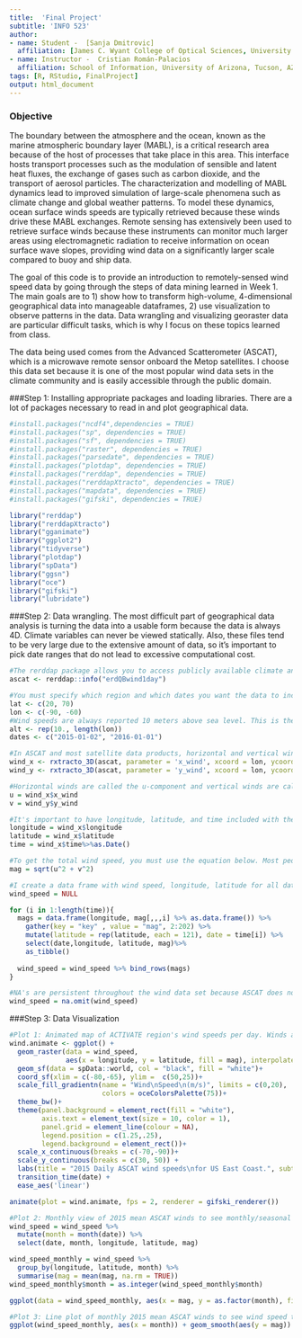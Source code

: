 ```yaml
---
title:  'Final Project'
subtitle: 'INFO 523'
author:
- name: Student -  [Sanja Dmitrovic]
  affiliation: [James C. Wyant College of Optical Sciences, University of Arizona, Tucson, AZ]
- name: Instructor -  Cristian Román-Palacios
  affiliation: School of Information, University of Arizona, Tucson, AZ
tags: [R, RStudio, FinalProject]
output: html_document
---
```


### Objective
The boundary between the atmosphere and the ocean, known as the marine atmospheric boundary layer (MABL), is a critical research area because of the host of processes that take place in this area. This interface hosts transport processes such as the modulation of sensible and latent heat fluxes, the exchange of gases such as carbon dioxide, and the transport of aerosol particles. The characterization and modelling of MABL dynamics lead to improved simulation of large-scale phenomena such as climate change and global weather patterns. To model these dynamics, ocean surface winds speeds are typically retrieved because these winds drive these MABL exchanges. Remote sensing has extensively been used to retrieve surface winds because these instruments can monitor much larger areas using electromagnetic radiation to receive information on ocean surface wave slopes, providing wind data on a significantly larger scale compared to buoy and ship data.

The goal of this code is to provide an introduction to remotely-sensed wind speed data by going through the steps of data mining learned in Week 1. The main goals are to 1) show how to transform high-volume, 4-dimensional geographical data into manageable dataframes, 2) use visualization to observe patterns in the data. Data wrangling and visualizing georaster data are particular difficult tasks, which is why I focus on these topics learned from class. 

The data being used comes from the Advanced Scatterometer (ASCAT), which is a microwave remote sensor onboard the Metop satellites. I choose this data set because it is one of the most popular wind data sets in the climate community and is easily accessible through the public domain. 

###Step 1: Installing appropriate packages and loading libraries. There are a lot of packages necessary to read in and plot geographical data. 

```r
#install.packages("ncdf4",dependencies = TRUE) 
#install.packages("sp", dependencies = TRUE)
#install.packages("sf", dependencies = TRUE)
#install.packages("raster", dependencies = TRUE)
#install.packages("parsedate", dependencies = TRUE)
#install.packages("plotdap", dependencies = TRUE)
#install.packages("rerddap", dependencies = TRUE)
#install.packages("rerddapXtracto", dependencies = TRUE)
#install.packages("mapdata", dependencies = TRUE)
#install.packages("gifski", dependencies = TRUE)

library("rerddap")
library("rerddapXtracto")
library("gganimate")
library("ggplot2")
library("tidyverse")
library("plotdap")
library("spData")
library("ggsn")
library("oce")
library("gifski")
library("lubridate")
```


###Step 2: Data wrangling. The most difficult part of geographical data analysis is turning the data into a usable form because the data is always 4D. Climate variables can never be viewed statically. Also, these files tend to be very large due to the extensive amount of data, so it's important to pick date ranges that do not lead to excessive computational cost.

```r
#The rerddap package allows you to access publicly available climate and oceanographic data by accessing the NOAA ERDDAP database. This is how the ASCAT wind data product is loaded into R. You can manually read in the files and stitch together all of the variables (which I do in my research), but the package greatly simplifies the process. 
ascat <- rerddap::info("erdQBwind1day")

#You must specify which region and which dates you want the data to include.
lat <- c(20, 70)
lon <- c(-90, -60)
#Wind speeds are always reported 10 meters above sea level. This is the point where the atmosphere is at neutral stability.
alt <- rep(10., length(lon))  
dates <- c("2015-01-02", "2016-01-01")

#In ASCAT and most satellite data products, horizontal and vertical winds are reported separately.
wind_x <- rxtracto_3D(ascat, parameter = 'x_wind', xcoord = lon, ycoord = lat, zcoord = alt, tcoord = dates)
wind_y <- rxtracto_3D(ascat, parameter = 'y_wind', xcoord = lon, ycoord = lat, zcoord = alt, tcoord = dates)

#Horizontal winds are called the u-component and vertical winds are called the v-component. 
u = wind_x$x_wind
v = wind_y$y_wind

#It's important to have longitude, latitude, and time included with the wind data. 
longitude = wind_x$longitude
latitude = wind_x$latitude
time = wind_x$time%>%as.Date()

#To get the total wind speed, you must use the equation below. Most people do not work with just u or v components. 
mag = sqrt(u^2 + v^2)

#I create a data frame with wind speed, longitude, latitude for all dates using a for loop.
wind_speed = NULL

for (i in 1:length(time)){
  mags = data.frame(longitude, mag[,,,i] %>% as.data.frame()) %>% 
    gather(key = "key" , value = "mag", 2:202) %>% 
    mutate(latitude = rep(latitude, each = 121), date = time[i]) %>% 
    select(date,longitude, latitude, mag)%>% 
    as_tibble()
  
  wind_speed = wind_speed %>% bind_rows(mags)
}

#NA's are persistent throughout the wind data set because ASCAT does not report winds at all times/all locations. Quality control is also performed, so any unsatisfactory wind value becomes NaN. For instance, winds taken in areas of high precipitation are typically omitted because rain significantly degrades the instrument's signal. 
wind_speed = na.omit(wind_speed)
```

###Step 3: Data Visualization

```r
#Plot 1: Animated map of ACTIVATE region's wind speeds per day. Winds are dynamic by nature, so it's useful to see how they change with time. 
wind.animate <- ggplot() + 
  geom_raster(data = wind_speed, 
              aes(x = longitude, y = latitude, fill = mag), interpolate = FALSE) +
  geom_sf(data = spData::world, col = "black", fill = "white")+
  coord_sf(xlim = c(-80,-65), ylim =  c(50,25))+
  scale_fill_gradientn(name = "Wind\nSpeed\n(m/s)", limits = c(0,20),
                       colors = oceColorsPalette(75))+
  theme_bw()+
  theme(panel.background = element_rect(fill = "white"),
        axis.text = element_text(size = 10, color = 1),
        panel.grid = element_line(colour = NA),
        legend.position = c(1.25,.25),
        legend.background = element_rect())+
  scale_x_continuous(breaks = c(-70,-90))+
  scale_y_continuous(breaks = c(30, 50)) +
  labs(title = "2015 Daily ASCAT wind speeds\nfor US East Coast.", subtitle = "{frame_time}", caption = "It seems that winter days have more variable wind speeds than summer days.") +
  transition_time(date) +
  ease_aes('linear')

animate(plot = wind.animate, fps = 2, renderer = gifski_renderer())

#Plot 2: Monthly view of 2015 mean ASCAT winds to see monthly/seasonal trends. It is hard to see overall trends through the daily view, which is why a monthly category is added to the data frame. 
wind_speed = wind_speed %>%
  mutate(month = month(date)) %>%
  select(date, month, longitude, latitude, mag)

wind_speed_monthly = wind_speed %>%
  group_by(longitude, latitude, month) %>%
  summarise(mag = mean(mag, na.rm = TRUE))
wind_speed_monthly$month = as.integer(wind_speed_monthly$month)

ggplot(data = wind_speed_monthly, aes(x = mag, y = as.factor(month), fill = as.factor(month))) + geom_boxplot(outlier.shape = NA, show.legend = FALSE) + coord_flip() + labs(title = "Boxplots of 2015 Monthly ASCAT Winds for US East Coast", subtitle = "The highest winds are seen in February whereas the lowest are seen in August.\nIt makes sense that winter months generally have higher winds than summer months.", x = "Mean Wind Speed (m/s)", y = "Month")

#Plot 3: Line plot of monthly 2015 mean ASCAT winds to see wind speed trend over time more clearly.
ggplot(wind_speed_monthly, aes(x = month)) + geom_smooth(aes(y = mag)) + theme_bw() + labs(title = "Line graph of 2015 Monthly ASCAT Winds for US East Coast", subtitle = "The line plot shows more clearly how wind speeds changed over the course of 12 months.\nWinds peak in February, steadily decrease until August, and then keep increasing until December.", x = "Month", y = "Mean Wind Speed (m/s)")

```
